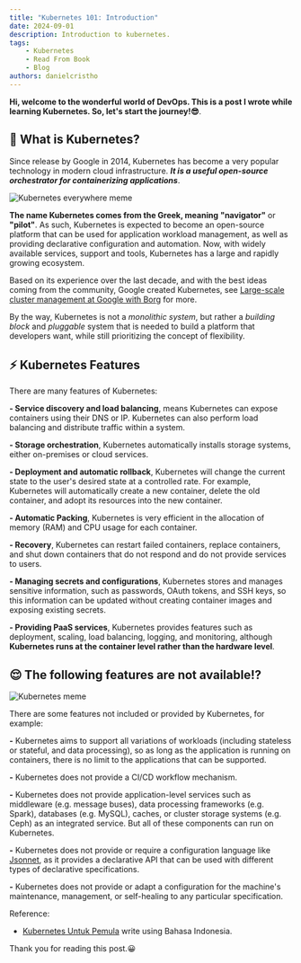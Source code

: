 ```yaml
---
title: "Kubernetes 101: Introduction"
date: 2024-09-01
description: Introduction to kubernetes.
tags:
    - Kubernetes
    - Read From Book
    - Blog
authors: danielcristho
---
```


**Hi, welcome to the wonderful world of DevOps. This is a post I wrote while learning Kubernetes. So, let's start the journey!😎**.

## 📄 What is Kubernetes?

Since release by Google in 2014, Kubernetes has become a very popular technology in modern cloud infrastructure. _**It is a useful open-source orchestrator for containerizing applications**_.

![Kubernetes everywhere meme](https://dev-to-uploads.s3.amazonaws.com/uploads/articles/19x9zvjzljfay9ixkq61.jpg)

**The name Kubernetes comes from the Greek, meaning** **"navigator"** or **"pilot"**. As such, Kubernetes is expected to become an open-source platform that can be used for application workload management, as well as providing declarative configuration and automation. Now, with widely available services, support and tools, Kubernetes has a large and rapidly growing ecosystem.

Based on its experience over the last decade, and with the best ideas coming from the community, Google created Kubernetes, see [Large-scale cluster management at Google with Borg](https://research.google/pubs/large-scale-cluster-management-at-google-with-borg/) for more.

By the way, Kubernetes is not a _monolithic system_, but rather a _building block_ and _pluggable_ system that is needed to build a platform that developers want, while still prioritizing the concept of flexibility.

## ⚡ Kubernetes Features
There are many features of Kubernetes:

**- Service discovery and load balancing**, means Kubernetes can expose containers using their DNS or IP. Kubernetes can also perform load balancing and distribute traffic within a system.

**- Storage orchestration**, Kubernetes automatically installs storage systems, either on-premises or cloud services.

**- Deployment and automatic rollback**, Kubernetes will change the current state to the user's desired state at a controlled rate. For example, Kubernetes will automatically create a new container, delete the old container, and adopt its resources into the new container.

**- Automatic Packing**, Kubernetes is very efficient in the allocation of memory (RAM) and CPU usage for each container.

**- Recovery**, Kubernetes can restart failed containers, replace containers, and shut down containers that do not respond and do not provide services to users.

**- Managing secrets and configurations**, Kubernetes stores and manages sensitive information, such as passwords, OAuth tokens, and SSH keys, so this information can be updated without creating container images and exposing existing secrets.

**- Providing PaaS services**, Kubernetes provides features such as deployment, scaling, load balancing, logging, and monitoring, although **Kubernetes runs at the container level rather than the hardware level**.

## 😌 The following features are not available!?

![Kubernetes meme](https://dev-to-uploads.s3.amazonaws.com/uploads/articles/vm9rhbq4krk9tzif39ft.jpg)

There are some features not included or provided by Kubernetes, for example:

**-** Kubernetes aims to support all variations of workloads (including stateless or stateful, and data processing), so as long as the application is running on containers, there is no limit to the applications that can be supported.

**-** Kubernetes does not provide a CI/CD workflow mechanism.

**-** Kubernetes does not provide application-level services such as middleware (e.g. message buses), data processing frameworks (e.g. Spark), databases (e.g. MySQL), caches, or cluster storage systems (e.g. Ceph) as an integrated service. But all of these components can run on Kubernetes.

**-** Kubernetes does not provide or require a configuration language like [Jsonnet](https://jsonnet.org), as it provides a declarative API that can be used with different types of declarative specifications.

**-** Kubernetes does not provide or adapt a configuration for the machine's maintenance, management, or self-healing to any particular specification.

Reference:
- [Kubernetes Untuk Pemula](https://github.com/ngoprek-kubernetes/buku-kubernetes-pemula) write using Bahasa Indonesia.

Thank you for reading this post.😀